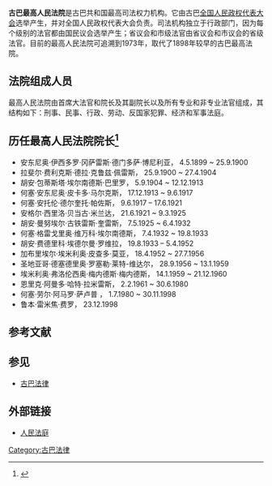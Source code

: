 {{Multiple issues|
{{Expand language|1=en|time=2020-10-16T02:48:12+00:00}}
{{Onesource|time=2020-10-16T02:48:12+00:00}}
{{Primarysources|time=2020-10-16T02:48:12+00:00}}
{{Rough translation|time=2020-10-16T02:48:12+00:00}}
{{Prose|time=2020-10-16T02:50:53+00:00}}
}}
{{古巴政治}}
'''古巴最高人民法院'''是古巴共和国最高司法权力机构。它由古巴[[全国人民政权代表大会|全国人民政权代表大会]]选举产生，并对全国人民政权代表大会负责。司法机构独立于行政部门，因为每个级别的法官都由国民议会选举产生；省议会和市级法官由省议会和市议会的省级法官。目前的最高人民法院可追溯到1973年，取代了1898年较早的古巴最高法院。

==法院组成人员==
最高人民法院由首席大法官和院长及其副院长以及所有专业和非专业法官组成，其结构如下：刑事、民事、行政、劳动、反国家犯罪、经济和军事法庭。

== 历任最高人民法院院长<ref>{{Cite web |url=https://www.tsp.gob.cu/sites/default/files/libro/documento/7-sistema_judicial_cubano2017.pdf |title=存档副本 |access-date=2020-10-15 |archive-date=2020-10-17 |archive-url=https://web.archive.org/web/20201017013154/https://www.tsp.gob.cu/sites/default/files/libro/documento/7-sistema_judicial_cubano2017.pdf |dead-url=no }}</ref>==
*安东尼奥·伊西多罗·冈萨雷斯·德门多萨·博尼利亚， 4.5.1899 ~ 25.9.1900
*拉斐尔·费利克斯·德拉·克鲁兹·佩雷斯， 25.9.1900 ~ 27.4.1904
*胡安·包蒂斯塔·埃尔南德斯·巴里罗， 5.9.1904 ~ 12.12.1913
*何塞·安东尼奥·皮卡多·马尔克斯， 17.12.1913 ~ 9.6.1917
*何塞·安托伦·德尔奎托·帕佐斯， 9.6.1917 – 17.6.1921
*安格尔·西里洛·贝当古·米兰达， 21.6.1921 ~ 9.3.1925
*胡安·曼努埃尔·古铁雷斯·奎雷斯， 7.5.1925 ~ 6.4.1932
*何塞·格雷戈里奥·维万科·埃尔南德斯， 7.4.1932 ~ 19.8.1933
*胡安·费德里科·埃德尔曼·罗维拉， 19.8.1933 – 5.4.1952
*加布里埃尔·埃米利奥·皮查多·莫亚， 18.4.1952 ~ 27.7.1956
*圣地亚哥·德塞德里奥·罗塞勒·莱特-维达尔， 28.9.1956 ~ 13.1.1959
*埃米利奥·弗洛伦西奥·梅内德斯·梅内德斯， 14.1.1959 ~ 21.12.1960
*恩里克·阿曼多·哈特·拉米雷斯， 2.2.1961 ~ 30.6.1980
*何塞·劳尔·阿马罗·萨卢普 ， 1.7.1980 ~ 30.11.1998
*鲁本·雷米焦·费罗， 23.12.1998 

==参考文献==
{{Reflist}}

==参见==
{{Portal|古巴}}
*[[古巴法律|古巴法律]]

==外部链接==
* [https://web.archive.org/web/20130630041003/http://www.tsp.cu/ 人民法庭]
[[Category:古巴法律|Category:古巴法律]]
{{美洲题目|法院}}

{{Cuba-stub}}